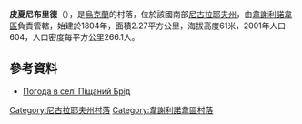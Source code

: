 {{coord|47|12|46|N|31|24|25|E|scale:100000|display=title}}

'''皮夏尼布里德'''（{{lang-uk|Піщаний Брід}}），是[[烏克蘭|烏克蘭]]的村落，位於該國南部[[尼古拉耶夫州|尼古拉耶夫州]]，由[[韋謝利諾韋區|韋謝利諾韋區]]負責管轄，始建於1804年，面積2.27平方公里，海拔高度61米，2001年人口604，人口密度每平方公里266.1人。

==參考資料==
* [http://weather.in.ua/ua/nikolaevskaja/20769 Погода в селі Піщаний Брід] {{Wayback|url=http://weather.in.ua/ua/nikolaevskaja/20769 |date=20160305083030 }}

[[Category:尼古拉耶夫州村落|Category:尼古拉耶夫州村落]]
[[Category:韋謝利諾韋區村落|Category:韋謝利諾韋區村落]]


{{Mykolaiv-geo-stub}}